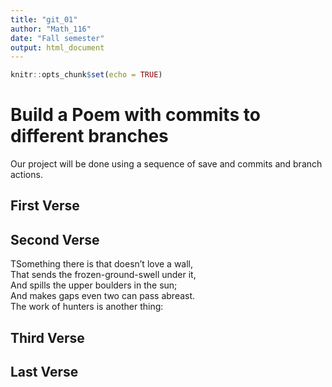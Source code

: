 ```yaml
---
title: "git_01"
author: "Math_116"
date: "Fall semester"
output: html_document
---
```


```r
knitr::opts_chunk$set(echo = TRUE)
```
# Build a Poem with commits to different branches
Our project will be done using a sequence of save and commits and branch actions.
<!-- Do not modify or change any text in "!--" bracketed areas such as this --- these are instructions to
you, if you change any of this the git program will notice it and compromise your git merging strategy !-->

## First Verse 
<!--Put the first five lines of a poem by Lewis Carrol in this section!-->

## Second Verse
<!--Put the first five lines of a poem by Robert Frost here!-->

TSomething there is that doesn’t love a wall,     
That sends the frozen-ground-swell under it,     
And spills the upper boulders in the sun;   
And makes gaps even two can pass abreast.  
The work of hunters is another thing:     

## Third Verse
<!--Put the first two verses of The Walrus and the Carpenter here!-->

## Last Verse
<!--Put a short poem of your choice 8-20 lines,here!-->
